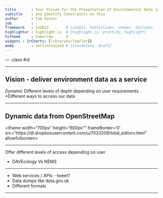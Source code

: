 ```yaml
---
title       : Your Vision for the Presentation of Environmental Data in SEPA
subtitle    : and Identify Constraints on this
author      : Tim Foster
job         : 
framework   : io2012        # {io2012, html5slides, shower, dzslides, ...}
highlighter : highlight.js  # {highlight.js, prettify, highlight}
hitheme     : tomorrow      # 
widgets : {rCharts: [libraries/leaflet]}
mode        : selfcontained # {standalone, draft}
---
```



--- .class #id 

---

## Vision - deliver environment data as a service

*Dynamic 
*Different levels of depth depending on user requirements
*Different ways to access our data


---

## Dynamic data from OpenStreetMap

<iframe width="700px" height="600px"" frameBorder='0' src="https://dl.dropboxusercontent.com/u/7033208/total_editors.html" allowfullscreen></iframe> 


---

Offer different levels of access depending on user

* DAVEcology Vs NEMS

---

* Web services / APIs - tweet?
* Data dumps like data.gov.uk
* Different formats

---





